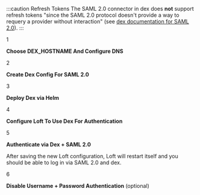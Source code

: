 
:::caution Refresh Tokens
The SAML 2.0 connector in dex does **not** support refresh tokens "since the SAML 2.0 protocol doesn't provide a way to requery a provider without interaction" (see [dex documentation for SAML 2.0](https://github.com/dexidp/dex/blob/master/Documentation/connectors/saml.md)).
:::

<Step>1</Step>

**Choose DEX_HOSTNAME And Configure DNS**

<DexHostnameFragment/>


<Step>2</Step>

**Create Dex Config For SAML 2.0**

<SAMLDexConfigFragment/>


<Step>3</Step>

**Deploy Dex via Helm**

<DexInstallFragment/>


<Step>4</Step>

**Configure Loft To Use Dex For Authentication**

<DexConfigFragment/>


<Step>5</Step>

**Authenticate via Dex + SAML 2.0**

After saving the new Loft configuration, Loft will restart itself and you should be able to log in via SAML 2.0 and dex.


<Step>6</Step>

**Disable Username + Password Authentication** (optional)

<DisablePasswordAuthFragment/>

